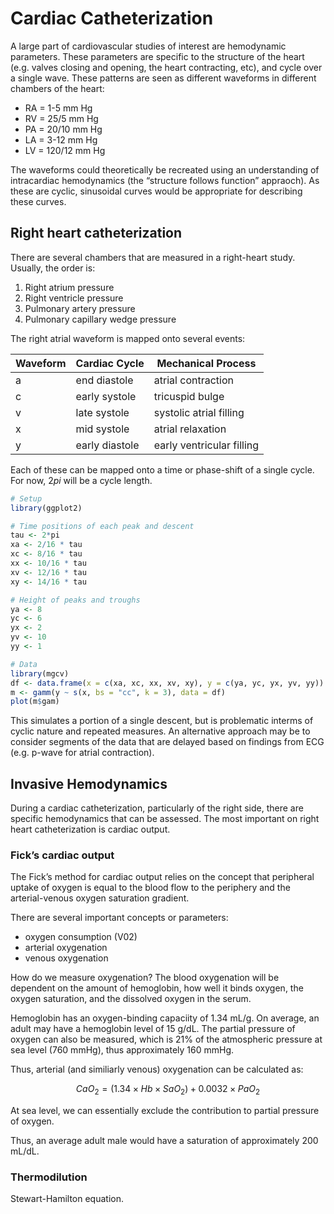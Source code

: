 # Cardiac Catheterization

A large part of cardiovascular studies of interest are hemodynamic parameters. These parameters are specific to the structure of the heart (e.g. valves closing and opening, the heart contracting, etc), and cycle over a single wave. These patterns are seen as different waveforms in different chambers of the heart:

- RA = 1-5 mm Hg
- RV = 25/5 mm Hg
- PA = 20/10 mm Hg
- LA = 3-12 mm Hg
- LV = 120/12 mm Hg

The waveforms could theoretically be recreated using an understanding of intracardiac hemodynamics (the "structure follows function" appraoch). As these are cyclic, sinusoidal curves would be appropriate for describing these curves.

## Right heart catheterization

There are several chambers that are measured in a right-heart study. Usually, the order is:

1. Right atrium pressure
2. Right ventricle pressure
3. Pulmonary artery pressure
4. Pulmonary capillary wedge pressure

The right atrial waveform is mapped onto several events:

| Waveform | Cardiac Cycle | Mechanical Process |
| - | - | - |
| a | end diastole | atrial contraction |
| c | early systole | tricuspid bulge |
| v | late systole | systolic atrial filling | 
| x | mid systole | atrial relaxation |
| y | early diastole | early ventricular filling | 

Each of these can be mapped onto a time or phase-shift of a single cycle. For now, $2 pi$ will be a cycle length.

```r
# Setup
library(ggplot2)

# Time positions of each peak and descent
tau <- 2*pi
xa <- 2/16 * tau 
xc <- 8/16 * tau
xx <- 10/16 * tau
xv <- 12/16 * tau
xy <- 14/16 * tau

# Height of peaks and troughs
ya <- 8
yc <- 6
yx <- 2
yv <- 10
yy <- 1

# Data
library(mgcv)
df <- data.frame(x = c(xa, xc, xx, xv, xy), y = c(ya, yc, yx, yv, yy))
m <- gamm(y ~ s(x, bs = "cc", k = 3), data = df)
plot(m$gam)
```

This simulates a portion of a single descent, but is problematic interms of cyclic nature and repeated measures. An alternative approach may be to consider segments of the data that are delayed based on findings from ECG (e.g. p-wave for atrial contraction). 

## Invasive Hemodynamics

During a cardiac catheterization, particularly of the right side, there are specific hemodynamics that can be assessed. The most important on right heart catheterization is cardiac output. 

### Fick's cardiac output

The Fick's method for cardiac output relies on the concept that peripheral uptake of oxygen is equal to the blood flow to the periphery and the arterial-venous oxygen saturation gradient.

There are several important concepts or parameters:

- oxygen consumption (V02)
- arterial oxygenation
- venous oxygenation

How do we measure oxygenation? The blood oxygenation will be dependent on the amount of hemoglobin, how well it binds oxygen, the oxygen saturation, and the dissolved oxygen in the serum.

Hemoglobin has an oxygen-binding capaciity of 1.34 mL/g. On average, an adult may have a hemoglobin level of 15 g/dL. The partial pressure of oxygen can also be measured, which is 21% of the atmospheric pressure at sea level (760 mmHg), thus approximately 160 mmHg.

Thus, arterial (and similiarly venous) oxygenation can be calculated as:

$$CaO_{2} = (1.34 \times Hb \times SaO_{2}) + 0.0032 \times PaO_{2}$$

At sea level, we can essentially exclude the contribution to partial pressure of oxygen.

Thus, an average adult male would have a saturation of approximately 200 mL/dL. 

### Thermodilution

Stewart-Hamilton equation. 
